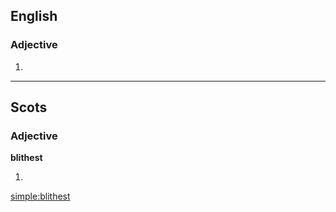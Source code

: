 ==English==

===Adjective===
{{head|en}}

# {{en-superlative of|blithe}}

----

==Scots==

===Adjective===
'''blithest'''

# {{superlative of|blithe|lang=sco}}

[[simple:blithest]]
